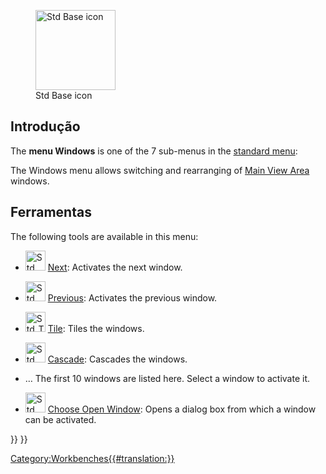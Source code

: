 <languages/>

{{Docnav
|[[Std_Macro_Menu/pt-br|Menu Macro Padrão]]
|[[Std_Help_Menu/pt-br|Menu de Ajuda Padrão]]
|[[Std_Base/pt-br|Base Padrão]]
|IconL=
|IconR=
|IconC=Freecad.svg
}}

[[Image:Freecad.svg|thumb|128px|Std Base icon]]

{{TOCright}}

<span id="Introduction"></span>
==Introdução==

The '''menu Windows''' is one of the 7 sub-menus in the [[Standard_Menu|standard menu]]:

<!--Por favor, mantenha as informações abaixo sincronizadas com Std_Base, Standard_Menu, Std_File_Menu etc.-->
{{StdMenu
|
[[Std_File_Menu/pt-br|Arquivo]]
&nbsp;&nbsp;&nbsp;
[[Std_Edit_Menu/pt-br|Editar]]
&nbsp;&nbsp;&nbsp;
[[Std_View_Menu/pt-br|Vista]]
&nbsp;&nbsp;&nbsp;
[[Std_Tools_Menu/pt-br|Ferramentas]]
&nbsp;&nbsp;&nbsp;
[[Std_Macro_Menu/pt-br|Macro]]
&nbsp;&nbsp;&nbsp;
[[Std_Windows_Menu/pt-br|Janelas]]
&nbsp;&nbsp;&nbsp;
[[Std_Help_Menu/pt-br|Ajuda]]
}}

<!--Please keep info below synchronized with Standard_Menu-->
The Windows menu allows switching and rearranging of [[Main_View_Area|Main View Area]] windows.

<span id="Tools"></span>
==Ferramentas==

The following tools are available in this menu:

* [[File:Std_ActivateNextWindow.svg|32px]] [[Std_ActivateNextWindow|Next]]: Activates the next window.

* [[File:Std_ActivatePrevWindow.svg|32px]] [[Std_ActivatePrevWindow|Previous]]: Activates the previous window.

* [[File:Std_TileWindows.svg|32px]] [[Std_TileWindows|Tile]]: Tiles the windows.

* [[File:Std_CascadeWindows.svg|32px]] [[Std_CascadeWindows|Cascade]]: Cascades the windows.

* … The first 10 windows are listed here. Select a window to activate it.

* [[File:Std Windows.svg|32px]] [[Std_Windows|Choose Open Window]]: Opens a dialog box from which a window can be activated. 


{{Docnav
|[[Std_Macro_Menu/pt-br|Menu Macro Padrão]]
|[[Std_Help_Menu/pt-br|Menu de Ajuda Padrão]]
|[[Std_Base/pt-br|Base Padrão]]
|IconL=
|IconR=
|IconC=Freecad.svg
}}

{{Std_Base_navi{{#translation:}}}}
{{Userdocnavi{{#translation:}}}}
[[Category:Workbenches{{#translation:}}]]